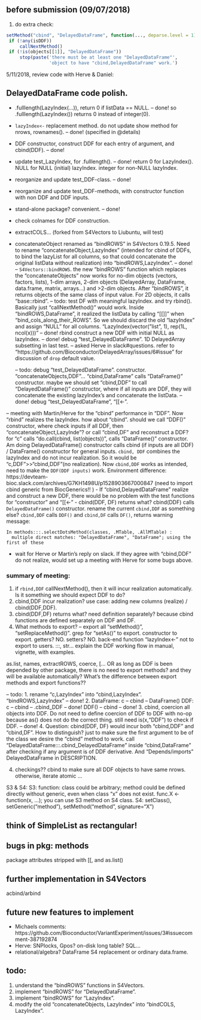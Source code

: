 ## before submission (09/07/2018)
1. do extra check: 
```r
setMethod("cbind", "DelayedDataFrame", function(..., deparse.level = 1)
 if (!any(isDDF))
     callNextMethod()
 if (!is(objects[[1]], "DelayedDataFrame"))
     stop(paste('there must be at least one "DelayedDataFrame"',
                'object to have "cbind,DelayedDataFrame" work.')
```	

5/11/2018, review code with Herve & Daniel:

## DelayedDataFrame code polish. 
- .fulllength(LazyIndex(...)), return 0 if listData == NULL.  -- done!
  so .fulllength(LazyIndex()) returns 0 instead of integer(0).  
- `lazyIndex<-` replacement method. do not update show method for nrows, rownames().   -- done! (specified in @details)
- DDF constructor, construct DDF for each entry of argument, and cbind(DDF). -- done!
- update test_LazyIndex, for .fulllength().   -- done!
  return 0 for LazyIndex(). NULL for NULL (initial) lazyIndex. integer for non-NULL lazyIndex. 
- reorganize and update test_DDF-class.  -- done! 
- reorganize and update test_DDF-methods, with constructor function with non DDF and DDF inputs. 

- stand-alone package? convenient.   -- done!
- check colnames for DDF construction. 
- extractCOLS...  (forked from S4Vectors to Liubuntu, will test)
- concatenateObject renamed as "bindROWS" in S4Vectors 0.19.5. Need to rename "concatenateObject,LazyIndex" (intended for cbind of DDFs, to bind the lazyList for all columns, so that could concatenate the original listData without realization) into "bindROWS,LazyIndex". -- done!
  -- `S4Vectors::bindROWS`. the new "bindROWS" function which replaces the "concatenateObjects" now works for no-dim objects (vectors, factors, lists), 1-dim arrays, 2-dim objects (DelayedArray, DataFrame, data.frame, matrix, arrays...) and >2-dim objects. After "bindROWS", it returns objects of the same class of input value. For 2D objects, it calls "base::rbind". 
  -- todo: test DF with meaningful lazyIndex. and try rbind(). Basically just "callNextMethod()" would work. Inside "bindROWS,DataFrame", it realized the listData by calling "[[]]" when "bind\_cols\_along\_their\_ROWS". So we should discard the old "lazyIndex" and assign "NULL" for all columns. "LazyIndex(vector("list", 1), rep(1L, ncol(x)))"  -- done! rbind construct a new DDF with initial NULL as lazyIndex. 
  -- done! debug "test\_DelayedDataFrame". 1D DelayedArray subsetting in last test. -- asked Herve in slack#questions. refer to "https://github.com/Bioconductor/DelayedArray/issues/6#issue" for discussion of `drop` default value. 
  
  -- todo: debug "test\_DelayedDataFrame". constructor. "concatenateObjects,DDF"...
	  "cbind,DataFrame" calls "DataFrame()" constructor. maybe we should set "cbind,DDF" to call "DelayedDataFrame()" constructor, where if all inputs are DDF, they will concatenate the existing lazyIndex's and concatenate the listData. 
  -- done! debug "test\_DelayedDataFrame", "[[<-".
  
-- meeting with Martin/Herve for the "cbind" performance in "DDF". Now "rbind" realizes the lazyIndex. how about "cbind". should we call "DDF()" constructor, where check inputs if all DDF, then "concatenateObject,LazyInde"? or call "cbind,DF" and reconstruct a DDF?  
for "c" calls "do.call(cbind, list(objects))", calls "DataFrame()" constructor. 
Am doing DelayedDataFrame() constructor calls cbind (if inputs are all DDF) / DataFrame() constructor for general inputs. `cbind, DDF` combines the lazyIndex and do not incur realization. So it would be "c,DDF">>"cbind,DDF"(no realization). Now `cbind,DDF` works as intended, need to make the `DDF(DDF inputs)` work. Environment difference: https://devteam-bioc.slack.com/archives/G7KH1498U/p1528903667000847 (need to import cbind generic from BiocGenerics!! )
- If "cbind,DelayedDataFrame" realize and construct a new DDF, there would be no problem with the test functions for "constructor" and "[[<-"
- cbind(DDF, DF) returns what? cbind(DDF) calls `DelayedDataFrame()` constructor. rename the current `cbind,DDF` as something else? `cbind,DDF` calls `DDF()` and `cbind,DF` calls `DF()`, returns warning message:

```
In methods:::.selectDotsMethod(classes, .MTable, .AllMTable) :
  multiple direct matches: "DelayedDataFrame", "DataFrame"; using the first of these
```

- wait for Herve or Martin's reply on slack. If they agree with "cbind,DDF" do not realize, would set up a meeting with Herve for some bugs above. 

### summary of meeting: 
1. if `rbind,DDF` callNextMethod(), then it will incur realization automatically. Is it something we should expect DDF to do?   
1. cbind,DDF incur realization? use case: adding new columns (realize) / cbind(DDF,DDF). 
2. cbind(DDF,DF) returns what? need definition separately? because cbind functions are defined separately on DDF and DF. 
3. What methods to export?  -- export all "setMethod()", "setReplaceMethod()". grep for "setAs()" to export. constructor to export. getters? NO. setters? NO. back-end function "lazyIndex<-" not to export to users. :::, str...
explain the DDF working flow in manual, vignette, with examples. 

as.list, names, extractROWS, coerce, [...
OR as long as DDF is been depended by other package, there is no need to export methods? and they will be available automatically? What's the difference between export methods and export functions?? 

-- todo: 
1. rename "c,LazyIndex" into "cbind,LazyIndex". "bindROWS,LazyIndex"  -- done!
2. DataFrame: c -- cbind -- DataFrame()
   DDF: c -- cbind -- .cbind_DDF   -- done!
   DDF() -- cbind -- done!
3. cbind, coercion all objects into DDF. Do not need to define coercion of DDF to DDF with no-op because as() does not do the correct thing. still need is(x,"DDF") to check if DDF.   -- done!
4. Question: cbind(DDF, DF) would incur both "cbind,DDF" and "cbind,DF". How to distinguish?
   just to make sure the first argument to be of the class we desire the "cbind" method to work. call "DelayedDataFrame:::.cbind_DelayedDataFrame" inside "cbind,DataFrame" after checking if any argument is of DDF derivative. And "Depends/imports" DelayedDataFrame in DESCRIPTION. 
   
4. checkings?? cbind to make sure all DDF objects to have same nrows. otherwise, iterate atomic ... 

S3 & S4: 
S3: function: class could be arbitrary; method could be defined directly without generic, even when class "x" does not exist. func.X <- function(x, ...); you can use S3 method on S4 class. 
S4: setClass(), setGeneric("method"), setMethod("method", signature="X")


## think of SimpleList as rectangular!

## bugs in pkg: methods
package attributes stripped with [[, and as.list()

## further implementation in S4Vectors
acbind/arbind

## future new features to implement 
- Michaels comments: https://github.com/Bioconductor/VariantExperiment/issues/3#issuecomment-387192874
- Herve: SNPlocks, Gpos? on-disk long table? SQL...
- relational/algebra? DataFrame S4 replacement or ordinary data.frame.


## todo: 
1. understand the "bindROWS" functions in S4Vectors. 
2. implement "bindROWS" for "DelayedDataFrame".
3. implement "bindROWS" for "LazyIndex".
4. modify the old "concatenateObjects, LazyIndex" into "bindCOLS, LazyIndex". 

